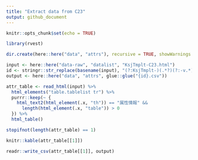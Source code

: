 ```yaml
---
title: "Extract data from C23"
output: github_document
---
```


```r
knitr::opts_chunk$set(echo = TRUE)
```

```r
library(rvest)

dir.create(here::here("data", "attrs"), recursive = TRUE, showWarnings = FALSE)

input <- here::here("data-raw", "datalist", "KsjTmplt-C23.html")
id <- stringr::str_replace(basename(input), "(?:KsjTmplt-)(.*?)(?:-v.*)?(?:\\.html)", "\\1")
output <- here::here("data", "attrs", glue::glue("{id}.csv"))

attr_table <- read_html(input) %>% 
  html_elements("table.tablelist tr") %>%
  purrr::keep(~ {
    html_text2(html_element(.x, "th")) == "属性情報" &&
      length(html_element(.x, "table")) > 0
  }) %>% 
  html_table()

stopifnot(length(attr_table) == 1)

knitr::kable(attr_table[[1]])

readr::write_csv(attr_table[[1]], output)
```

